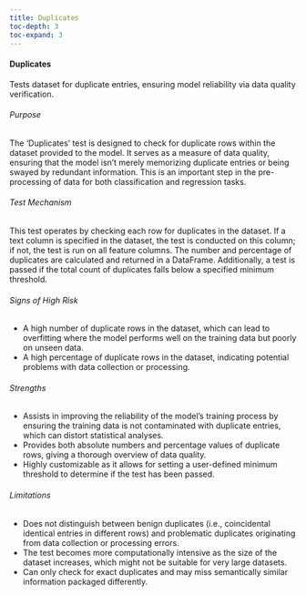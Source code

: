 ```yaml
---
title: Duplicates
toc-depth: 3
toc-expand: 3
---
```







#### Duplicates

Tests dataset for duplicate entries, ensuring model reliability via data quality verification.

###### Purpose

The 'Duplicates' test is designed to check for duplicate rows within the dataset provided to the model. It serves
as a measure of data quality, ensuring that the model isn't merely memorizing duplicate entries or being swayed by
redundant information. This is an important step in the pre-processing of data for both classification and
regression tasks.

###### Test Mechanism

This test operates by checking each row for duplicates in the dataset. If a text column is specified in the
dataset, the test is conducted on this column; if not, the test is run on all feature columns. The number and
percentage of duplicates are calculated and returned in a DataFrame. Additionally, a test is passed if the total
count of duplicates falls below a specified minimum threshold.

###### Signs of High Risk

- A high number of duplicate rows in the dataset, which can lead to overfitting where the model performs well on
the training data but poorly on unseen data.
- A high percentage of duplicate rows in the dataset, indicating potential problems with data collection or
processing.

###### Strengths

- Assists in improving the reliability of the model's training process by ensuring the training data is not
contaminated with duplicate entries, which can distort statistical analyses.
- Provides both absolute numbers and percentage values of duplicate rows, giving a thorough overview of data
quality.
- Highly customizable as it allows for setting a user-defined minimum threshold to determine if the test has been
passed.

###### Limitations

- Does not distinguish between benign duplicates (i.e., coincidental identical entries in different rows) and
problematic duplicates originating from data collection or processing errors.
- The test becomes more computationally intensive as the size of the dataset increases, which might not be suitable
for very large datasets.
- Can only check for exact duplicates and may miss semantically similar information packaged differently.




 